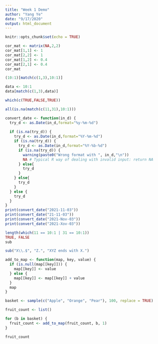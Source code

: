 ```yaml
---
title: "Week 1 Demo"
author: "Yang Ye"
date: "9/17/2020"
output: html_document
---
```


```r
knitr::opts_chunk$set(echo = TRUE)
```

```r
cor_mat <- matrix(NA,2,2)
cor_mat[1,1] <- 1
cor_mat[2,2] <- 1
cor_mat[1,2] <- 0.4
cor_mat[2,1] <- 0.4
cor_mat
```

```r
(10:1)[match(c(1,3),10:1)]

data <- 10:1
data[match(c(1,3),data)]
```

```r
which(c(TRUE,FALSE,TRUE))
```

```r
all(is.na(match(c(11,31),10:1)))
```


```r
convert_date <- function(in_d) {
  try_d <- as.Date(in_d,format="%y-%m-%d")
  
  if (is.na(try_d)) {
    try_d <- as.Date(in_d,format="%Y-%m-%d")
    if (is.na(try_d)) {
      try_d <- as.Date(in_d,format="%Y-%b-%d")
      if (is.na(try_d)) {
        warning(paste0("Wrong format with ", in_d,"\n"))
        NA # Typical R way of dealing with invalid input: return NA
      } else{
        try_d
      }
    } else{
      try_d
    }
  } else {
    try_d
  }
}
print(convert_date("2021-11-03"))
print(convert_date("21-11-03"))
print(convert_date("2021-Nov-03"))
print(convert_date("2021-Xov-03"))
```
```r
length(which(11 == 10:1 | 31 == 10:1))
TRUE, FALSE
sub
```

```r
sub("X\\.$", "Z.", "XYZ ends with X.")
```

```r
add_to_map <- function(map, key, value) {
  if (is.null(map[[key]])) {
    map[[key]] <- value
  } else {
    map[[key]] <- map[[key]] + value
  }
  map
}

basket <- sample(c("Apple", "Orange", "Pear"), 100, replace = TRUE)

fruit_count <- list()

for (b in basket) {
  fruit_count <- add_to_map(fruit_count, b, 1)
}

fruit_count
```